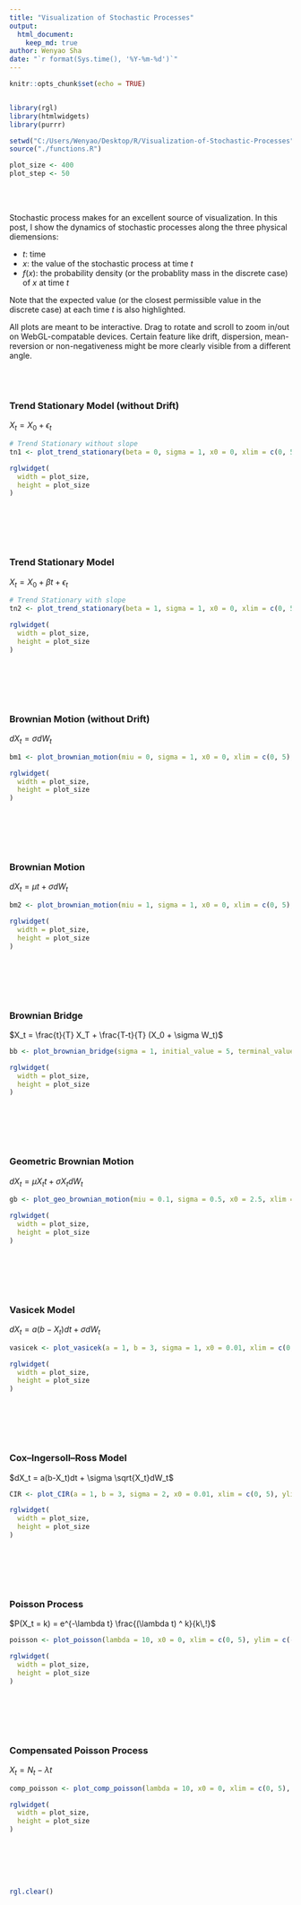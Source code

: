 ```yaml
---
title: "Visualization of Stochastic Processes"
output: 
  html_document:
    keep_md: true
author: Wenyao Sha
date: "`r format(Sys.time(), '%Y-%m-%d')`"
---
```


```r
knitr::opts_chunk$set(echo = TRUE)


library(rgl)
library(htmlwidgets)
library(purrr)

setwd("C:/Users/Wenyao/Desktop/R/Visualization-of-Stochastic-Processes")
source("./functions.R")

plot_size <- 400
plot_step <- 50

```

<br><br>

Stochastic process makes for an excellent source of visualization. In this post, I show the dynamics of stochastic processes along the three physical diemensions:

* $t$: time
* $x$: the value of the stochastic process at time $t$
* $f(x)$: the probability density (or the probablity mass in the discrete case) of $x$ at time $t$

Note that the expected value (or the closest permissible value in the discrete case) at each time $t$ is also highlighted.

All plots are meant to be interactive. Drag to rotate and scroll to zoom in/out on WebGL-compatable devices. Certain feature like drift, dispersion, mean-reversion or non-negativeness might be more clearly visible from a different angle.

<br><br>

### Trend Stationary Model (without Drift)
$X_t = X_0 + \epsilon_t$
```r
# Trend Stationary without slope
tn1 <- plot_trend_stationary(beta = 0, sigma = 1, x0 = 0, xlim = c(0, 5), ylim = c(-5, 5), step = plot_step)

rglwidget(
  width = plot_size,
  height = plot_size
) 
```

<br><br><br><br>

### Trend Stationary Model
$X_t = X_0 + \beta t + \epsilon_t$
```r
# Trend Stationary with slope
tn2 <- plot_trend_stationary(beta = 1, sigma = 1, x0 = 0, xlim = c(0, 5), ylim = c(-5, 5), step = plot_step)

rglwidget(
  width = plot_size,
  height = plot_size
) 
```

<br><br><br><br>
  
### Brownian Motion (without Drift)
$dX_t = \sigma dW_t$
```r
bm1 <- plot_brownian_motion(miu = 0, sigma = 1, x0 = 0, xlim = c(0, 5), ylim = c(-5, 5), step = 50)

rglwidget(
  width = plot_size,
  height = plot_size
) 
```

<br><br><br><br>

### Brownian Motion
$dX_t = \mu t + \sigma dW_t$
```r
bm2 <- plot_brownian_motion(miu = 1, sigma = 1, x0 = 0, xlim = c(0, 5), ylim = c(-5, 5), step = plot_step)

rglwidget(
  width = plot_size,
  height = plot_size
) 
```

<br><br><br><br>

### Brownian Bridge
$X_t = \frac{t}{T} X_T + \frac{T-t}{T} (X_0 + \sigma W_t)$
```r
bb <- plot_brownian_bridge(sigma = 1, initial_value = 5, terminal_value = 0, term = 5, xlim = c(0, 5), ylim = c(0, 5), step = plot_step)

rglwidget(
  width = plot_size,
  height = plot_size
) 
```

<br><br><br><br>

### Geometric Brownian Motion
$dX_t = \mu X_t t + \sigma X_t dW_t$
```r
gb <- plot_geo_brownian_motion(miu = 0.1, sigma = 0.5, x0 = 2.5, xlim = c(0, 5), ylim = c(-1, 5), step = plot_step)

rglwidget(
  width = plot_size,
  height = plot_size
) 
```

<br><br><br><br>

### Vasicek Model
$dX_t = a(b-X_t)dt + \sigma dW_t$
```r
vasicek <- plot_vasicek(a = 1, b = 3, sigma = 1, x0 = 0.01, xlim = c(0, 5), ylim = c(-1, 4), step = plot_step)

rglwidget(
  width = plot_size,
  height = plot_size
) 
```

<br><br><br><br>

### Cox–Ingersoll–Ross Model
$dX_t = a(b-X_t)dt + \sigma \sqrt{X_t}dW_t$
```r
CIR <- plot_CIR(a = 1, b = 3, sigma = 2, x0 = 0.01, xlim = c(0, 5), ylim = c(-1, 4), step = plot_step)

rglwidget(
  width = plot_size,
  height = plot_size
) 
```

<br><br><br><br>

### Poisson Process
$P(X_t = k) = e^{-\lambda t} \frac{(\lambda t) ^ k}{k\,!}$
```r
poisson <- plot_poisson(lambda = 10, x0 = 0, xlim = c(0, 5), ylim = c(-5, 50), step = plot_step)

rglwidget(
  width = plot_size,
  height = plot_size
)
```

<br><br><br><br>

### Compensated Poisson Process
$X_t = N_t - \lambda t$
```r
comp_poisson <- plot_comp_poisson(lambda = 10, x0 = 0, xlim = c(0, 5), ylim = c(-25, 25), step = plot_step)

rglwidget(
  width = plot_size,
  height = plot_size
)
```

<br><br><br><br>

```r
rgl.clear()
```
